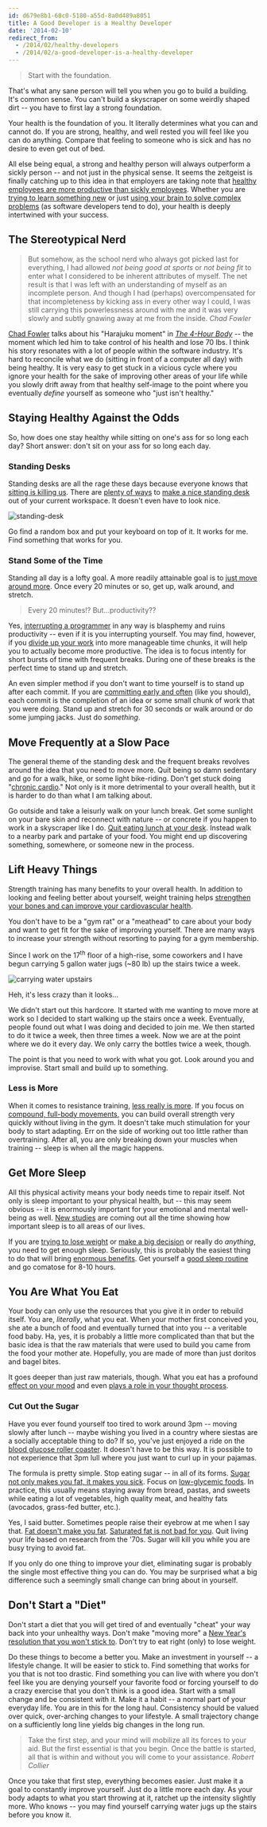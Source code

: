 ```yaml
---
id: d679e8b1-60c0-5180-a55d-8a0d489a8051
title: A Good Developer is a Healthy Developer
date: '2014-02-10'
redirect_from:
  - /2014/02/healthy-developers
  - /2014/02/a-good-developer-is-a-healthy-developer
---
```


> Start with the foundation.

That's what any sane person will tell you when you go to build a building. It's common sense. You can't build a skyscraper on some weirdly shaped dirt -- you have to first lay a strong foundation.

Your health is the foundation of you. It literally determines what you can and cannot do. If you are strong, healthy, and well rested you will feel like you can do anything. Compare that feeling to someone who is sick and has no desire to even get out of bed.

All else being equal, a strong and healthy person will always outperform a sickly person -- and not just in the physical sense. It seems the zeitgeist is finally catching up to this idea in that employers are taking note that [healthy employees are more productive than sickly employees](http://www.cbsnews.com/news/are-healthier-employees-more-productive/). Whether you are [trying to learn something new](http://www.equitycampaign.org/i/a/document/12557_equitymattersvol6_web03082010.pdf) or just [using your brain to solve complex problems](http://dericbownds.net/uploaded_images/exercise_hillman.pdf) (as software developers tend to do), your health is deeply intertwined with your success.

## The Stereotypical Nerd

> But somehow, as the school nerd who always got picked last for everything, I had allowed _not being good at sports_ or _not being fit_ to enter what I considered to be inherent attributes of myself. The net result is that I was left with an understanding of myself as an incomplete person. And though I had (perhaps) overcompensated for that incompleteness by kicking ass in every other way I could, I was still carrying this powerlessness around with me and it was very slowly and subtly gnawing away at me from the inside.
> <cite>Chad Fowler</cite>

[Chad Fowler](http://chadfowler.com/) talks about his "Harajuku moment" in [_The 4-Hour Body_](http://fourhourbody.com/) -- the moment which led him to take control of his health and lose 70 lbs. I think his story resonates with a lot of people within the software industry. It's hard to reconcile what we do (sitting in front of a computer all day) with being healthy. It is very easy to get stuck in a vicious cycle where you ignore your health for the sake of improving other areas of your life while you slowly drift away from that healthy self-image to the point where you eventually _define_ yourself as someone who "just isn't healthy."

## Staying Healthy Against the Odds

So, how does one stay healthy while sitting on one's ass for so long each day? Short answer: don't sit on your ass for so long each day.

### Standing Desks

Standing desks are all the rage these days because everyone knows that [sitting is killing us](http://www.lifehack.org/articles/lifestyle/why-sitting-is-killing-you.html). There are [plenty of ways](http://kellianderson.com/blog/desk.html) to [make a nice standing desk](http://lifehacker.com/5929765/make-yourself-a-standing-desk-this-weekend) out of your current workspace. It doesn't even have to look nice.

![standing-desk](./standing-desk.jpg)

Go find a random box and put your keyboard on top of it. It works for me. Find something that works for you.

### Stand Some of the Time

Standing all day is a lofty goal. A more readily attainable goal is to [just move around more](http://lifehacker.com/5840754/forget-the-standing-desk-you-just-need-to-move-regularly). Once every 20 minutes or so, get up, walk around, and stretch.

> Every 20 minutes!? But...productivity??

Yes, [interrupting a programmer](http://heeris.id.au/2013/this-is-why-you-shouldnt-interrupt-a-programmer) in any way is blasphemy and ruins productivity -- even if it is you interrupting yourself. You may find, however, if you [divide up your work](http://lifehacker.com/5638746/use-a-timer-as-a-productivity-booster-and-sanity-minder) into more manageable time chunks, it will help you to actually become more productive. The idea is to focus intently for short bursts of time with frequent breaks. During one of these breaks is the perfect time to stand up and stretch.

An even simpler method if you don't want to time yourself is to stand up after each commit. If you are [committing early and often](http://www.codinghorror.com/blog/2008/08/check-in-early-check-in-often.html) (like you should), each commit is the completion of an idea or some small chunk of work that you were doing. Stand up and stretch for 30 seconds or walk around or do some jumping jacks. Just do _something_.

## Move Frequently at a Slow Pace

The general theme of the standing desk and the frequent breaks revolves around the idea that you need to move more. Quit being so damn sedentary and go for a walk, hike, or some light bike-riding. Don't get stuck doing "[chronic cardio](http://coachcanadan.wordpress.com/2012/10/21/how-chronic-cardio-can-make-you-gain-weight/)." Not only is it more detrimental to your overall health, but it is harder to do than what I am talking about.

Go outside and take a leisurly walk on your lunch break. Get some sunlight on your bare skin and reconnect with nature -- or concrete if you happen to work in a skyscraper like I do. [Quit eating lunch at your desk](http://randomdrake.com/2014/01/09/never-going-back-a-week-of-not-eating-lunch-at-my-desk/). Instead walk to a nearby park and partake of your food. You might end up discovering something, somewhere, or someone new in the process.

## Lift Heavy Things

Strength training has many benefits to your overall health. In addition to looking and feeling better about yourself, weight training helps [strengthen your bones and can improve your cardiovascular health](http://www.sparkpeople.com/resource/fitness_articles.asp?id=1612).

You don't have to be a "gym rat" or a "meathead" to care about your body and want to get fit for the sake of improving yourself. There are many ways to increase your strength without resorting to paying for a gym membership.

Since I work on the 17<sup>th</sup> floor of a high-rise, some coworkers and I have begun carrying 5 gallon water jugs (~80 lb) up the stairs twice a week.

![carrying water upstairs](./stairs.jpg)

Heh, it's less crazy than it looks...

We didn't start out this hardcore. It started with me wanting to move more at work so I decided to start walking up the stairs once a week. Eventually, people found out what I was doing and decided to join me. We then started to do it twice a week, then three times a week. Now we are at the point where we do it every day. We only carry the bottles twice a week, though.

The point is that you need to work with what you got. Look around you and improvise. Start small and build up to something.

### Less is More

When it comes to resistance training, [less really is more](http://www.muscleandstrength.com/articles/buiding-muscle-why-less-is-more.html). If you focus on [compound, full-body movements](https://www.verywell.com/which-is-better-compound-or-isolation-exercises-3120718), you can build overall strength very quickly without living in the gym. It doesn't take much stimulation for your body to start adapting. Err on the side of working out too little rather than overtraining. After all, you are only breaking down your muscles when training -- sleep is when all the magic happens.

## Get More Sleep

All this physical activity means your body needs time to repair itself. Not only is sleep important to your physical health, but -- this may seem obvious -- it is enormously important for your emotional and mental well-being as well. [New studies](http://www.nih.gov/researchmatters/october2013/10282013clear.htm) are coming out all the time showing how important sleep is to all areas of our lives.

If you are [trying to lose weight](http://www.webmd.com/diet/features/lose-weight-while-sleeping) or [make a big decision](http://edition.cnn.com/2012/08/27/business/unconscious-mind-sleep-decision/) or really do _anything_, you need to get enough sleep. Seriously, this is probably the easiest thing to do that will bring [enormous benefits](http://newsinhealth.nih.gov/issue/apr2013/feature1). Get yourself a [good sleep routine](http://www.helpguide.org/life/sleep_tips.htm) and go comatose for 8-10 hours.

## You Are What You Eat

Your body can only use the resources that you give it in order to rebuild itself. You are, _literally_, what you eat. When your mother first conceived you, she ate a bunch of food and eventually turned that into you -- a veritable food baby. Ha, yes, it is probably a little more complicated than that but the basic idea is that the raw materials that were used to build you came from the food your mother ate. Hopefully, you are made of more than just doritos and bagel bites.

It goes deeper than just raw materials, though. What you eat has a profound [effect on your mood](http://www.scientificamerican.com/article/gut-second-brain/) and even [plays a role in your thought process](http://www.npr.org/blogs/health/2013/11/18/244526773/gut-bacteria-might-guide-the-workings-of-our-minds).

### Cut Out the Sugar

Have you ever found yourself too tired to work around 3pm -- moving slowly after lunch -- maybe wishing you lived in a country where siestas are a socially acceptable thing to do? If so, you've just enjoyed a ride on the [blood glucose roller coaster](http://www.onetouch.com/articles/rollercoaster). It doesn't have to be this way. It is possible to not experience that 3pm lull where you just want to curl up in your pajamas.

The formula is pretty simple. Stop eating sugar -- in all of its forms. [Sugar not only makes you fat, it makes you sick](http://thechart.blogs.cnn.com/2014/02/03/sugar-not-only-makes-you-fat-it-may-make-you-sick/). Focus on [low-glycemic foods](http://www.huffingtonpost.com/2012/06/27/low-glycemic-foods-diet_n_1630893.html). In practice, this usually means staying away from bread, pastas, and sweets while eating a lot of vegetables, high quality meat, and healthy fats (avocados, grass-fed butter, etc.).

<div class="alert alert-info">
<i class="fa fa-info-circle" title="Aside"></i>

Yes, I said butter. Sometimes people raise their eyebrow at me when I say that. [Fat doesn't make you fat](http://www.huffingtonpost.com/dr-mark-hyman/fat-health_b_4343798.html). [Saturated fat is not bad for you](http://www.marksdailyapple.com/saturated-fat-healthy). Quit living your life based on research from the '70s. Sugar will kill you while you are busy trying to avoid fat.

</div>

If you only do one thing to improve your diet, eliminating sugar is probably the single most effective thing you can do. You may be surprised what a big difference such a seemingly small change can bring about in yourself.

## Don't Start a "Diet"

Don't start a diet that you will get tired of and eventually "cheat" your way back into your unhealthy ways. Don't make "moving more" a [New Year's resolution that you won't stick to](http://www.nbc.com/saturday-night-live/video/resolution-revolution/n45302). Don't try to eat right (only) to lose weight.

Do these things to become a better you. Make an investment in yourself -- a lifestyle change. It will be easier to stick to. Find something that works for you that is not too drastic.  Find something you can live with where you don't feel like you are denying yourself your favorite food or forcing yourself to do a crazy exercise that you don't think is a good idea. Start with a small change and be consistent with it. Make it a habit -- a normal part of your everyday life. You are in this for the long haul. Consistency should be valued over quick, over-arching changes to your lifestyle. A small trajectory change on a sufficiently long line yields big changes in the long run.

> Take the first step, and your mind will mobilize all its forces to your aid. But the first essential is that you begin. Once the battle is started, all that is within and without you will come to your assistance.
> <cite>Robert Collier</cite>

Once you take that first step, everything becomes easier. Just make it a goal to constantly improve yourself. Just do a little more each day. As your body adapts to what you start throwing at it, ratchet up the intensity slightly more. Who knows -- you may find yourself carrying water jugs up the stairs before you know it.